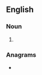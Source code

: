 ==English==

===Noun===
{{head|en|noun form|head=[[brain]] [[trust]]s}}

# {{plural of|en|brain trust}}

===Anagrams===
* {{anagrams|en|a=abinrrssttu|brains trust|strain burst}}